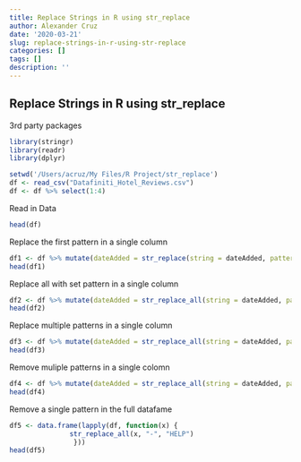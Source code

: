 ```yaml
---
title: Replace Strings in R using str_replace
author: Alexander Cruz
date: '2020-03-21'
slug: replace-strings-in-r-using-str-replace
categories: []
tags: []
description: ''
---
```

## Replace Strings in R using str_replace

3rd party packages
```r
library(stringr)
library(readr)
library(dplyr)

```

```r
setwd('/Users/acruz/My Files/R Project/str_replace')
df <- read_csv("Datafiniti_Hotel_Reviews.csv")
df <- df %>% select(1:4)
```

Read in Data
```r
head(df)
```


Replace the first pattern in a single column 
```r
df1 <- df %>% mutate(dateAdded = str_replace(string = dateAdded, pattern = "-",replacement = "."))
head(df1)
```

Replace all with set pattern in a single column
```r
df2 <- df %>% mutate(dateAdded = str_replace_all(string = dateAdded, pattern = "-",replacement = "."))
head(df2)
```


Replace multiple patterns in a single column
```r
df3 <- df %>% mutate(dateAdded = str_replace_all(string = dateAdded, pattern = "[-:]",replacement = "hey"))
head(df3)
```

Remove muliple patterns in a single colomn 
```r
df4 <- df %>% mutate(dateAdded = str_replace_all(string = dateAdded, pattern = "[-:]",replacement = ""))
head(df4)
```

Remove a single pattern in the full datafame 
```r
df5 <- data.frame(lapply(df, function(x) {
               str_replace_all(x, "-", "HELP")
                }))
head(df5)
```
